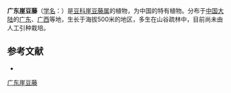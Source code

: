 {{Speciesbox
| name = 广东崖豆藤
| status = 
| status_system = 
| image =
| genus = Millettia
| species = fordii
| authority = Dunn in Journ.
}}

'''广东崖豆藤'''（[[学名|学名]]：{{lang|la|''Millettia fordii''}}）是[[豆科|豆科]][[崖豆藤属|崖豆藤属]]的植物，为中国的特有植物。分布于[[中国大陆|中国大陆]]的[[广东|广东]]、[[广西|广西]]等地，生长于海拔500米的地区，多生在山谷疏林中，目前尚未由人工引种栽培。

== 参考文献 ==
<div class="references-small">
* {{cite web| url =http://www.bioinfo.cn/db05/KmzwSpecies.php?action=view&id=16364| title =广东崖豆藤| work =《中国高等植物数据库全库》| publisher =中国科学院微生物研究所| author =昆明植物研究所| accessdate =2009-02-25| deadurl =yes| archiveurl =https://web.archive.org/web/20160305033510/http://www.bioinfo.cn/db05/KmzwSpecies.php?action=view&id=16364| archivedate =2016-03-05}}
</div>
{{Taxonbar|from=Q11061690}}

[[Category:崖豆藤属|广东崖豆藤]]


{{植物小作品}}